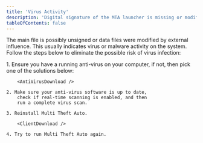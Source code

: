 ```yaml
---
title: 'Virus Activity'
description: 'Digital signature of the MTA launcher is missing or modified; or data files were tampered with.'
tableOfContents: false
---
```



The main file is possibly unsigned or data files were modified by external influence. This usually indicates virus or malware activity on the system. Follow the steps below to eliminate the possible risk of virus infection:

<Steps>
    1. Ensure you have a running anti-virus on your computer, if not,
        then pick one of the solutions below:

        <AntiVirusDownload />

    2. Make sure your anti-virus software is up to date,
        check if real-time scanning is enabled, and then
        run a complete virus scan.

    3. Reinstall Multi Theft Auto.

        <ClientDownload />

    4. Try to run Multi Theft Auto again.
</Steps>
